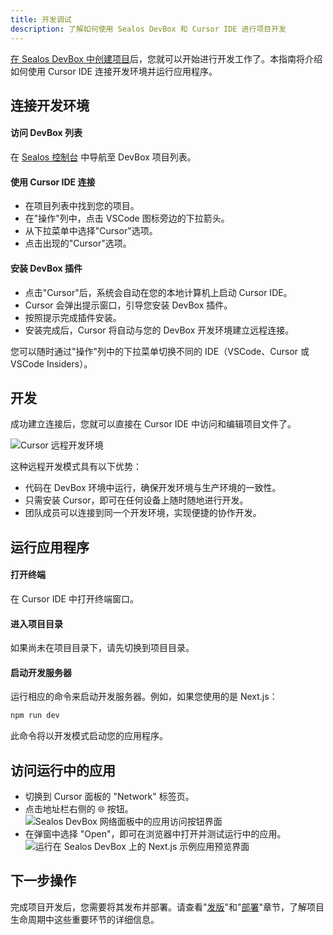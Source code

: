 ```yaml
---
title: 开发调试
description: 了解如何使用 Sealos DevBox 和 Cursor IDE 进行项目开发
---
```


[在 Sealos DevBox 中创建项目](./create-a-project)后，您就可以开始进行开发工作了。本指南将介绍如何使用 Cursor IDE 连接开发环境并运行应用程序。

## 连接开发环境

<div className='fd-steps [&_h4]:fd-step'>

<h4>访问 DevBox 列表</h4>

在 [Sealos 控制台](https://cloud.sealos.run) 中导航至 DevBox 项目列表。

<h4>使用 Cursor IDE 连接</h4>

- 在项目列表中找到您的项目。
- 在"操作"列中，点击 VSCode 图标旁边的下拉箭头。
- 从下拉菜单中选择"Cursor"选项。
- 点击出现的"Cursor"选项。

<h4>安装 DevBox 插件</h4>

- 点击"Cursor"后，系统会自动在您的本地计算机上启动 Cursor IDE。
- Cursor 会弹出提示窗口，引导您安装 DevBox 插件。
- 按照提示完成插件安装。
- 安装完成后，Cursor 将自动与您的 DevBox 开发环境建立远程连接。

</div>

<Callout type="info">
您可以随时通过"操作"列中的下拉菜单切换不同的 IDE（VSCode、Cursor 或 VSCode Insiders）。
</Callout>

## 开发

成功建立连接后，您就可以直接在 Cursor IDE 中访问和编辑项目文件了。

![Cursor 远程开发环境](./images/cursor-remote-devbox.zh-cn.png)

这种远程开发模式具有以下优势：

- 代码在 DevBox 环境中运行，确保开发环境与生产环境的一致性。
- 只需安装 Cursor，即可在任何设备上随时随地进行开发。
- 团队成员可以连接到同一个开发环境，实现便捷的协作开发。

## 运行应用程序

<div className='fd-steps [&_h4]:fd-step'>

<h4>打开终端</h4>

在 Cursor IDE 中打开终端窗口。

<h4>进入项目目录</h4>

如果尚未在项目目录下，请先切换到项目目录。

<h4>启动开发服务器</h4>

运行相应的命令来启动开发服务器。例如，如果您使用的是 Next.js：

```bash
npm run dev
```

此命令将以开发模式启动您的应用程序。

</div>

## 访问运行中的应用

- 切换到 Cursor 面板的 "Network" 标签页。
- 点击地址栏右侧的 🌐 按钮。
   ![Sealos DevBox 网络面板中的应用访问按钮界面](./images/devbox-nextjs-network-open.zh-cn.png)
- 在弹窗中选择 "Open"，即可在浏览器中打开并测试运行中的应用。
   ![运行在 Sealos DevBox 上的 Next.js 示例应用预览界面](./images/devbox-nextjs-demo.zh-cn.jpg)

## 下一步操作

完成项目开发后，您需要将其发布并部署。请查看"[发版](./release)"和"[部署](./deploy)"章节，了解项目生命周期中这些重要环节的详细信息。
